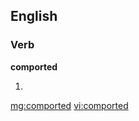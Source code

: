 ==English==

===Verb===
'''comported'''

# {{past of|[[comport]]}}

[[mg:comported]]
[[vi:comported]]